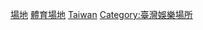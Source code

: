 {{Commonscat|Sports venues in Taiwan}}

[[Category:台灣體育|場地]]
[[Category:台灣建築物|體育場地]]
[[Category:亞洲各國體育場地|Taiwan]]
[[Category:臺灣娛樂場所|Category:臺灣娛樂場所]]